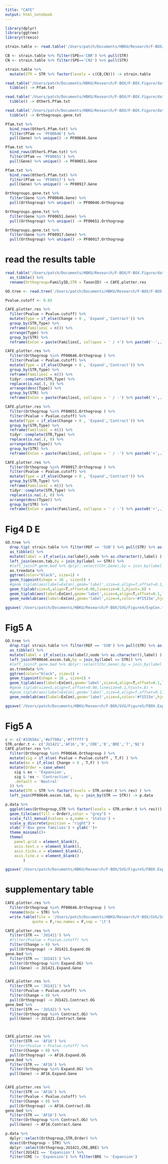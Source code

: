 ```yaml
---
title: "CAFE"
output: html_notebook
---
```




```r
library(dplyr)
library(ggtree)
library(treeio)
```

```r
strain.table <- read.table('/Users/patch/Documents/HBKU/Research/F-BOX/F-BOX.Figure/data/strain.txt',header = T) %>% tibble()

CB <- strain.table %>% filter(SPE=='CBR') %>% pull(STR)
CN <- strain.table %>% filter(SPE=='CNI') %>% pull(STR)

strain.table %>%
  mutate(STR = STR %>% factor(levels = c(CB,CN))) -> strain.table
```



```r
read.table('/Users/patch/Documents/HBKU/Research/F-BOX/F-BOX.Figure/data/Pfam.txt',col.names = c('Gene','Pfam','Pfam.Desc','Start','End','IPR','STR'),sep = '\t',quote = "") %>%
  tibble() -> Pfam.txt
```

```r
read.table('/Users/patch/Documents/HBKU/Research/F-BOX/F-BOX.Figure/data/OtherS.Pfam.txt',col.names = c('Gene','Pfam','Pfam.Desc','Start','End','IPR','STR'),sep = '\t',quote = "") %>%
  tibble() -> OtherS.Pfam.txt
```

```r
read.table('/Users/patch/Documents/HBKU/Research/F-BOX/F-BOX.Figure/data/Orthogroups.gene.txt',col.names = c('Gene','Orthogroup'),sep = '\t',quote = "") %>%
  tibble() -> Orthogroups.gene.txt
```



```r
Pfam.txt %>% 
  bind_rows(OtherS.Pfam.txt) %>%
  filter(Pfam == 'PF00646') %>%
  pull(Gene) %>% unique() -> PF00646.Gene

Pfam.txt %>% 
  bind_rows(OtherS.Pfam.txt) %>%
  filter(Pfam == 'PF00651') %>%
  pull(Gene) %>% unique() -> PF00651.Gene

Pfam.txt %>% 
  bind_rows(OtherS.Pfam.txt) %>%
  filter(Pfam == 'PF00917') %>%
  pull(Gene) %>% unique() -> PF00917.Gene 

Orthogroups.gene.txt %>% 
  filter(Gene %in% PF00646.Gene) %>% 
  pull(Orthogroup) %>% unique() -> PF00646.Orthogroup

Orthogroups.gene.txt %>% 
  filter(Gene %in% PF00651.Gene) %>% 
  pull(Orthogroup) %>% unique() -> PF00651.Orthogroup

Orthogroups.gene.txt %>% 
  filter(Gene %in% PF00917.Gene) %>% 
  pull(Orthogroup) %>% unique() -> PF00917.Orthogroup
```


# read the results table
```r
read.table('/Users/patch/Documents/HBKU/Research/F-BOX/F-BOX.Figure/data/result_summary.tsv',header = T) %>%
  as_tibble() %>%
  rename(Orthogroup=FamilyID,STR = TaxonID) -> CAFE.plotter.res
```

```r
GO.tree <- read.tree('/Users/patch/Documents/HBKU/Research/F-BOX/F-BOX.Figure/data/SpeciesTree_rooted.txt')
```


```r
Pvalue.cutoff <- 0.05

CAFE.plotter.res %>%
  filter(Pvalue < Pvalue.cutoff) %>%
  mutate(Type = if_else(Change > 0 , 'Expand','Contract')) %>%
  group_by(STR,Type) %>%
  reframe(FamiliesC = n()) %>%
  arrange(Type) %>%
  group_by(STR) %>%
  reframe(ExCon = paste(FamiliesC, collapse = ' / +') %>% paste0('-',.)) -> excon.tab

CAFE.plotter.res %>%
  filter(Orthogroup %in% PF00646.Orthogroup ) %>%
  filter(Pvalue < Pvalue.cutoff) %>%
  mutate(Type = if_else(Change > 0 , 'Expand','Contract')) %>%
  group_by(STR,Type) %>%
  reframe(FamiliesC = n()) %>%
  tidyr::complete(STR,Type) %>%
  replace(is.na(.), 0) %>%
  arrange(desc(Type)) %>%
  group_by(STR) %>%
  reframe(ExCon = paste(FamiliesC, collapse = ' / -') %>% paste0('+',.))  -> PF00646.excon.tab

CAFE.plotter.res %>%
  filter(Orthogroup %in% PF00651.Orthogroup ) %>%
  filter(Pvalue < Pvalue.cutoff) %>%
  mutate(Type = if_else(Change > 0 , 'Expand','Contract')) %>%
  group_by(STR,Type) %>%
  reframe(FamiliesC = n()) %>%
  tidyr::complete(STR,Type) %>%
  replace(is.na(.), 0) %>%
  arrange(desc(Type)) %>%
  group_by(STR) %>%
  reframe(ExCon = paste(FamiliesC, collapse = ' / -') %>% paste0('+',.))  -> PF00651.excon.tab

CAFE.plotter.res %>%
  filter(Orthogroup %in% PF00917.Orthogroup ) %>%
  filter(Pvalue < Pvalue.cutoff) %>%
  mutate(Type = if_else(Change > 0 , 'Expand','Contract')) %>%
  group_by(STR,Type) %>%
  reframe(FamiliesC = n()) %>%
  tidyr::complete(STR,Type) %>%
  replace(is.na(.), 0) %>%
  arrange(desc(Type)) %>%
  group_by(STR) %>%
  reframe(ExCon = paste(FamiliesC, collapse = ' / -') %>% paste0('+',.))  -> PF00917.excon.tab

```

# Fig4 D E
```r
GO.tree %>%
  drop.tip( strain.table %>% filter(REF == 'SUB') %>% pull(STR) %>% as.vector() ) %>%
  as_tibble() %>%
  mutate(label = if_else(is.na(label),node %>% as.character(),label) ) %>%
  left_join(excon.tab,by = join_by(label == STR)) %>%
  #left_join(P.gene.bed %>% dplyr::select(Chr,Gene),by = join_by(label == Gene)) 
  as.treedata %>%
  ggtree(color="black", size=1) +
  geom_tippoint(shape = 16 , size=5) + 
  #geom_tiplab(aes(label=ExCon),geom='label',size=4,align=T,offset=0.1,linesize=0.1,color='#f1515e',fill='white',hjust=0.8) +
  geom_tiplab(size=5,align=T,offset=0.08,linesize=0.1,hjust=.8) + 
  geom_tiplab(aes(label=ExCon),geom='label',size=4,align=T,offset=0.1,linesize=0.1,color='#f1515e',fill='white',hjust=1.25,vjust=1.6) +
  geom_nodelab(aes(label=ExCon),geom='label',size=4,color='#f1515e',hjust=1.1,vjust=1.6,fill='white')
```

```r
ggsave('/Users/patch/Documents/HBKU/Research/F-BOX/SVG/Figure4/ExpCon.tree.pdf',height = 3,width = 4)
```



# Fig5 A
```r
GO.tree %>%
  drop.tip( strain.table %>% filter(REF == 'SUB') %>% pull(STR) %>% as.vector() ) %>%
  as_tibble() %>%
  mutate(label = if_else(is.na(label),node %>% as.character(),label) ) %>%
  left_join(PF00646.excon.tab,by = join_by(label == STR)) %>%
  #left_join(P.gene.bed %>% dplyr::select(Chr,Gene),by = join_by(label == Gene)) 
  as.treedata %>%
  ggtree(color="black", size=1) +
  geom_tippoint(shape = 16 , size=5) + 
  geom_tiplab(aes(label=ExCon),geom='label',size=4,align=T,offset=0.1,linesize=0.1,color='#f1515e',fill='white',hjust=0.8) +
  #geom_tiplab(size=5,align=T,offset=0.08,linesize=0.1,hjust=.8) + 
  #geom_tiplab(aes(label=ExCon),geom='label',size=4,align=T,offset=0.1,linesize=0.1,color='#f1515e',fill='white',hjust=1.25,vjust=1.6) 
  geom_nodelab(aes(label=ExCon),geom='label',size=4,color='#f1515e',hjust=1.1,vjust=1.6,fill='white')
```


```r
ggsave('/Users/patch/Documents/HBKU/Research/F-BOX/SVG/Figure5/FBOX.ExpCon.tree.pdf',height = 3)
```





# Fig5 A
```r
c <- c('#33658a','#ef798a','#ffffff')
STR.order.t <- c('JU1421','AF16','9','CRE','8','BRE','7','N2')
CAFE.plotter.res %>%
  filter(Orthogroup %in% PF00646.Orthogroup ) %>%
  mutate(sig = if_else( Pvalue < Pvalue.cutoff , T,F) ) %>%
  mutate(ex = if_else( Change > 0 , T,F) ) %>%
  mutate(Order = case_when(
    sig & ex ~ 'Expansion',
    sig & !ex ~ 'Contraction',
    .default = 'Neutral'
  )) %>%
  mutate(STR = STR %>% factor(levels = STR.order.t %>% rev) ) %>% 
  left_join(PF00646.excon.tab, by = join_by(STR == STR)) -> p.data

p.data %>%
  ggplot(aes(Orthogroup,STR %>% factor(levels = STR.order.t %>% rev))) +
  geom_tile(aes(fill = Order),color = "grey") +
  scale_fill_manual(values = c,name = 'Status') +
  scale_y_discrete(position = "right") + 
  xlab('F-Box gene families') + ylab('')+
  theme_minimal()+
  theme(
    panel.grid = element_blank(),
    axis.text.x = element_blank(),
    axis.ticks.x = element_blank(),
    axis.line.x = element_blank()
        )
```


```r
ggsave('/Users/patch/Documents/HBKU/Research/F-BOX/SVG/Figure5/FBOX.ExpCon.heat.pdf',width = 13,height = 4)
```


# supplementary table
```r
CAFE.plotter.res %>%
  filter(Orthogroup %in% PF00646.Orthogroup ) %>%
  rename(Node = STR) %>%
  write.table(file = '/Users/patch/Documents/HBKU/Research/F-BOX/SVG/Supplementary/Tables/Cafe.txt',
            quote = F,row.names = F,sep = '\t')
```



```r

CAFE.plotter.res %>%
  filter(STR == 'JU1421') %>%
  #filter(Pvalue < Pvalue.cutoff) %>%
  filter(Change > 0) %>%
  pull(Orthogroup) -> JU1421.Expand.OG
gene.bed %>%
  filter(STR == 'JU1421') %>%
  filter(Orthogroup %in% Expand.OG) %>%
  pull(Gene) -> JU1421.Expand.Gene


CAFE.plotter.res %>%
  filter(STR == 'JU1421') %>%
  filter(Pvalue < Pvalue.cutoff) %>%
  filter(Change < 0) %>%
  pull(Orthogroup) -> JU1421.Contract.OG
gene.bed %>%
  filter(STR == 'JU1421') %>%
  filter(Orthogroup %in% Contract.OG) %>%
  pull(Gene) -> JU1421.Contract.Gene



CAFE.plotter.res %>%
  filter(STR == 'AF16') %>%
  #filter(Pvalue < Pvalue.cutoff) %>%
  filter(Change > 0) %>%
  pull(Orthogroup) -> AF16.Expand.OG
gene.bed %>%
  filter(STR == 'AF16') %>%
  filter(Orthogroup %in% Expand.OG) %>%
  pull(Gene) -> AF16.Expand.Gene


CAFE.plotter.res %>%
  filter(STR == 'AF16') %>%
  filter(Pvalue < Pvalue.cutoff) %>%
  filter(Change < 0) %>%
  pull(Orthogroup) -> AF16.Contract.OG
gene.bed %>%
  filter(STR == 'AF16') %>%
  filter(Orthogroup %in% Contract.OG) %>%
  pull(Gene) -> AF16.Contract.Gene
```





```r
p.data %>%
  dplyr::select(Orthogroup,STR,Order) %>%
  dcast(Orthogroup ~ STR) %>%
  dplyr::select(Orthogroup,JU1421,CRE,BRE) %>%
  filter(JU1421 == 'Expansion') %>%
  filter(CRE != 'Expansion') %>% filter(BRE != 'Expansion')
```
